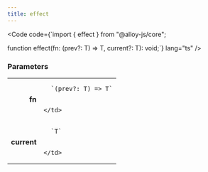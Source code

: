 ```yaml
---
title: effect
---
```







<Code code={`import { effect } from "@alloy-js/core";

function effect<T>(fn: (prev?: T) => T, current?: T): void;`} lang="ts" />

### Parameters

<table>
  <tr>
    <td style="text-align: right;font-weight: bold;">fn</td>
    <td>
    
      `(prev?: T) => T`
      
      
    </td>
  </tr>
  <tr>
    <td style="text-align: right;font-weight: bold;">current</td>
    <td>
    
      `T`
      
      
    </td>
  </tr>
</table>

